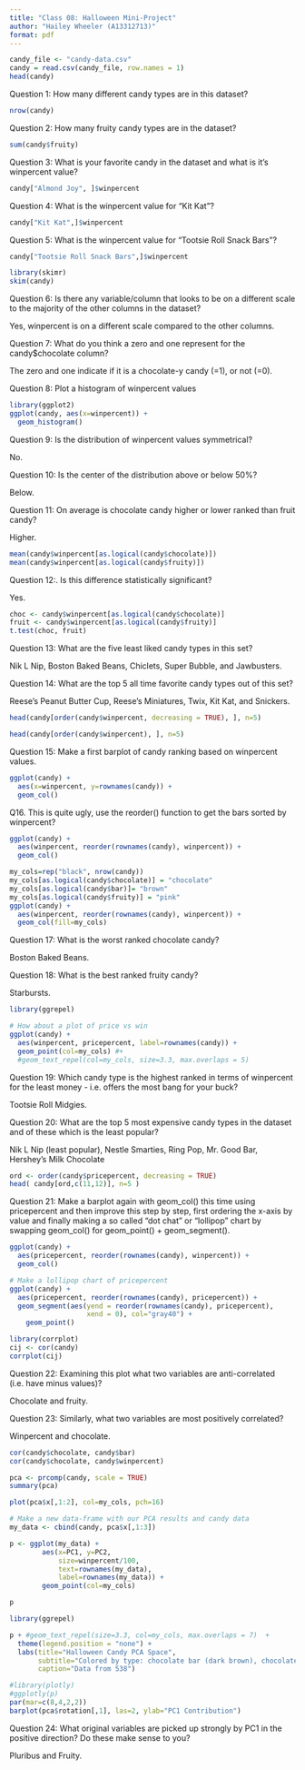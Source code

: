 ```yaml
---
title: "Class 08: Halloween Mini-Project"
author: "Hailey Wheeler (A13312713)"
format: pdf
---
```


```r
candy_file <- "candy-data.csv"
candy = read.csv(candy_file, row.names = 1)
head(candy)
```

Question 1: How many different candy types are in this dataset? 
```r
nrow(candy)
```

Question 2: How many fruity candy types are in the dataset? 
```r
sum(candy$fruity)
```

Question 3: What is your favorite candy in the dataset and what is it's winpercent value? 

```r
candy["Almond Joy", ]$winpercent
```

Question 4: What is the winpercent value for "Kit Kat"?
```r
candy["Kit Kat",]$winpercent
```

Question 5: What is the winpercent value for "Tootsie Roll Snack Bars"? 
```r
candy["Tootsie Roll Snack Bars",]$winpercent
```

```r
library(skimr)
skim(candy)
```

Question 6: Is there any variable/column that looks to be on a different scale to the majority of the other columns in the dataset?

Yes, winpercent is on a different scale compared to the other columns. 

Question 7: What do you think a zero and one represent for the candy$chocolate column?

The zero and one indicate if it is a chocolate-y candy (=1), or not (=0).

Question 8: Plot a histogram of winpercent values

```r
library(ggplot2)
ggplot(candy, aes(x=winpercent)) +
  geom_histogram()
```


Question 9: Is the distribution of winpercent values symmetrical?

No. 

Question 10: Is the center of the distribution above or below 50%?

Below. 

Question 11: On average is chocolate candy higher or lower ranked than fruit candy? 

Higher. 

```r
mean(candy$winpercent[as.logical(candy$chocolate)])
mean(candy$winpercent[as.logical(candy$fruity)])

```

Question 12:. Is this difference statistically significant?

Yes. 

```r
choc <- candy$winpercent[as.logical(candy$chocolate)]
fruit <- candy$winpercent[as.logical(candy$fruity)]
t.test(choc, fruit)
```


Question 13: What are the five least liked candy types in this set?

Nik L Nip, Boston Baked Beans, Chiclets, Super Bubble, and Jawbusters. 

Question 14: What are the top 5 all time favorite candy types out of this set?

Reese's Peanut Butter Cup, Reese's Miniatures, Twix, Kit Kat, and Snickers.

 
```r
head(candy[order(candy$winpercent, decreasing = TRUE), ], n=5)
```

```r
head(candy[order(candy$winpercent), ], n=5)
```

Question 15: Make a first barplot of candy ranking based on winpercent values. 

```r
ggplot(candy) + 
  aes(x=winpercent, y=rownames(candy)) +
  geom_col()
```

Q16. This is quite ugly, use the reorder() function to get the bars sorted by winpercent?

```r
ggplot(candy) + 
  aes(winpercent, reorder(rownames(candy), winpercent)) + 
  geom_col()
```

```r
my_cols=rep("black", nrow(candy))
my_cols[as.logical(candy$chocolate)] = "chocolate"
my_cols[as.logical(candy$bar)]= "brown"
my_cols[as.logical(candy$fruity)] = "pink"
ggplot(candy) + 
  aes(winpercent, reorder(rownames(candy), winpercent)) + 
  geom_col(fill=my_cols)
```

Question 17: What is the worst ranked chocolate candy?

Boston Baked Beans.

Question 18: What is the best ranked fruity candy?

Starbursts.

```r
library(ggrepel)

# How about a plot of price vs win
ggplot(candy) +
  aes(winpercent, pricepercent, label=rownames(candy)) +
  geom_point(col=my_cols) #+ 
  #geom_text_repel(col=my_cols, size=3.3, max.overlaps = 5)
```

Question 19: Which candy type is the highest ranked in terms of winpercent for the least money - i.e. offers the most bang for your buck?

Tootsie Roll Midgies.

Question 20: What are the top 5 most expensive candy types in the dataset and of these which is the least popular?

Nik L Nip (least popular), Nestle Smarties, Ring Pop, Mr. Good Bar, Hershey's Milk Chocolate

```r
ord <- order(candy$pricepercent, decreasing = TRUE)
head( candy[ord,c(11,12)], n=5 )
```

Question 21: Make a barplot again with geom_col() this time using pricepercent and then improve this step by step, first ordering the x-axis by value and finally making a so called “dot chat” or “lollipop” chart by swapping geom_col() for geom_point() + geom_segment().
```r
ggplot(candy) +
  aes(pricepercent, reorder(rownames(candy), winpercent)) +
  geom_col()
```

```r
# Make a lollipop chart of pricepercent
ggplot(candy) +
  aes(pricepercent, reorder(rownames(candy), pricepercent)) +
  geom_segment(aes(yend = reorder(rownames(candy), pricepercent), 
                   xend = 0), col="gray40") +
    geom_point()
```


```r
library(corrplot)
cij <- cor(candy)
corrplot(cij)
```
Question 22: Examining this plot what two variables are anti-correlated (i.e. have minus values)?

Chocolate and fruity.

Question 23:  Similarly, what two variables are most positively correlated?

Winpercent and chocolate. 

```r
cor(candy$chocolate, candy$bar)
cor(candy$chocolate, candy$winpercent)
```

```r
pca <- prcomp(candy, scale = TRUE)
summary(pca)
```
```r
plot(pca$x[,1:2], col=my_cols, pch=16)
```

```r
# Make a new data-frame with our PCA results and candy data
my_data <- cbind(candy, pca$x[,1:3])

p <- ggplot(my_data) + 
        aes(x=PC1, y=PC2, 
            size=winpercent/100,  
            text=rownames(my_data),
            label=rownames(my_data)) +
        geom_point(col=my_cols)

p
```

```r
library(ggrepel)

p + #geom_text_repel(size=3.3, col=my_cols, max.overlaps = 7)  + 
  theme(legend.position = "none") +
  labs(title="Halloween Candy PCA Space",
       subtitle="Colored by type: chocolate bar (dark brown), chocolate other (light brown), fruity (red), other (black)",
       caption="Data from 538")
```

```r
#library(plotly)
#ggplotly(p)
par(mar=c(8,4,2,2))
barplot(pca$rotation[,1], las=2, ylab="PC1 Contribution")
```

Question 24: What original variables are picked up strongly by PC1 in the positive direction? Do these make sense to you? 

Pluribus and Fruity.
